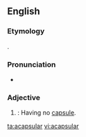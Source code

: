==English==

===Etymology===
{{prefix|a|capsular}}.

===Pronunciation===
* {{a|US}} {{IPA|ˌeɪˈkæp.sə.lɚ/}}

===Adjective===
{{en-adj|-}}

# {{botany}}: Having no [[capsule]].

[[ta:acapsular]]
[[vi:acapsular]]